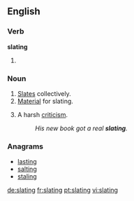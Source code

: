 ==English==

===Verb===
'''slating'''

# {{present participle of|slate}}

===Noun===
{{en-noun}}

# [[slate|Slates]] collectively.
# [[material|Material]] for slating.
# {{context|informal}} A harsh [[criticism]].
#: ''His new book got a real '''slating'''.''

===Anagrams===
* [[lasting#English|lasting]]
* [[salting#English|salting]]
* [[staling#English|staling]]

[[de:slating]]
[[fr:slating]]
[[pt:slating]]
[[vi:slating]]